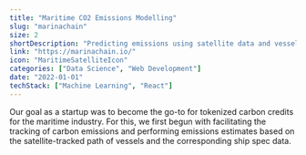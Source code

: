 ```yaml
---
title: "Maritime CO2 Emissions Modelling"
slug: "marinachain"
size: 2
shortDescription: "Predicting emissions using satellite data and vessel specs"
link: "https://marinachain.io/"
icon: "MaritimeSatelliteIcon"
categories: ["Data Science", "Web Development"]
date: "2022-01-01"
techStack: ["Machine Learning", "React"]
---
```


Our goal as a startup was to become the go-to for tokenized carbon credits for the maritime industry.
For this, we first begun with facilitating the tracking of carbon emissions and performing emissions estimates based on the satellite-tracked path of vessels and the corresponding ship spec data.